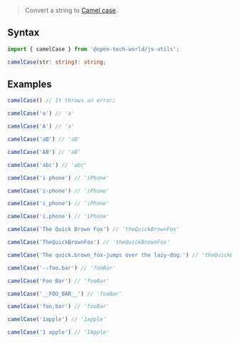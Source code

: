 > Convert a string to [Camel case](https://en.wikipedia.org/wiki/Camel_case).

## Syntax

```ts
import { camelCase } from '@open-tech-world/js-utils';

camelCase(str: string): string;
```

## Examples
```ts
camelCase() // It throws an error;

camelCase('a') // 'a'

camelCase('A') // 'a'

camelCase('aB') // 'aB'

camelCase('AB') // 'aB'

camelCase('abc') // 'abc'

camelCase('i phone') // 'iPhone'

camelCase('i-phone') // 'iPhone'

camelCase('i_phone') // 'iPhone'

camelCase('i.phone') // 'iPhone'

camelCase('The Quick Brown Fox') // 'theQuickBrownFox'

camelCase('TheQuickBrownFox') // 'theQuickBrownFox'

camelCase('The quick.brown_fox-jumps over the lazy-dog.') // 'theQuickBrownFoxJumpsOverTheLazyDog'

camelCase('--foo.bar') // 'fooBar'

camelCase('Foo Bar') // 'fooBar'

camelCase('__FOO_BAR__') // 'fooBar'

camelCase('foo,bar') // 'fooBar'

camelCase('1apple') // '1apple'

camelCase('1 apple') // '1Apple'
```
